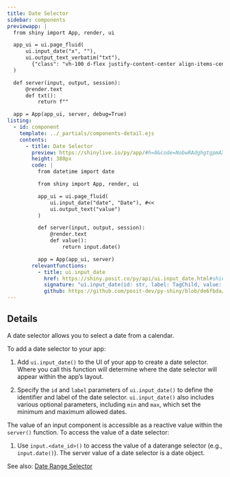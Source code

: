 ```yaml
---
title: Date Selector
sidebar: components
previewapp: |
  from shiny import App, render, ui

  app_ui = ui.page_fluid(
      ui.input_date("x", ""),
      ui.output_text_verbatim("txt"),
        {"class": "vh-100 d-flex justify-content-center align-items-center px-4 flex-column"}
  )

  def server(input, output, session):
      @render.text
      def txt():
          return f""

  app = App(app_ui, server, debug=True)
listing:
  - id: component
    template: ../_partials/components-detail.ejs
    contents:
      - title: Date Selector
        preview: https://shinylive.io/py/app/#h=0&code=NobwRAdghgtgpmAXGKAHVA6VBPMAaMAYwHsIAXOcpMAMwCdiYACAEygrIEt4nvVi6ZVuzgAdCOPqMmAZwAWnCNl4x+gpgEF0eJnUos4dHQFdO48WlQB9U0wC8TU1igBzOFZoAbUywAU4pkDHTgxFVGMyKzYKfzBosXwmUTBkgEoMKBYWK0JPKBkZWNQyAFoAViYYAA8SqAjiJgoq0sJKCjo0vACgp2II8MimsliANyhvBNSuiCCmEGTc-JlkxCSwEbkSgEYABh2mACtjGS4abBKScjaLtsMmcc4XCBLOChgZG6u6JlQasuSAL7idKZbKLAqxGDnOpkBpDT7tNLmCQQAw0WSGEaGXxhCI6PpkAY6GRwAqcUipRDdQIAAQJA2pTBpelRhgwQ0ZaKYYwmvkpjNmejIxjoM1xZAw8T5yIs6HsmnQvksNk4xMxhlSYABAF0gA
        height: 380px
        code: |
          from datetime import date

          from shiny import App, render, ui

          app_ui = ui.page_fluid(
              ui.input_date("date", "Date"), #<<
              ui.output_text("value")
          )

          def server(input, output, session):
              @render.text
              def value():
                  return input.date()

          app = App(app_ui, server)
        relevantfunctions:
          - title: ui.input_date
            href: https://shiny.posit.co/py/api/ui.input_date.html#shiny.ui.input_date
            signature: "ui.input_date(id: str, label: TagChild, value: Optional = None, min: Optional = None, max: Optional = None, format: str = 'yyyy-mm-dd', startview: str = 'month', weekstart: int = 0, language: str = 'en', width: Optional = None, autoclose: bool = True, datesdisabled: Optional = None, daysofweekdisabled: Optional = None)"
            github: https://github.com/posit-dev/py-shiny/blob/de6fbda/shiny/ui/_input_date.py#L17-L132
---
```


:::{#component}
:::

## Details

A date selector allows you to select a date from a calendar.

To add a date selector to your app:

  1. Add `ui.input_date()` to the UI of your app to create a date selector. Where you call this function will determine where the date selector will appear within the app's layout. 

  2. Specify the `id` and `label` parameters of `ui.input_date()` to define the identifier and label of the date selector. `ui.input_date()` also includes various optional parameters, including `min` and `max`, which set the minimum and maximum allowed dates.

The value of an input component is accessible as a reactive value within the `server()` function. To access the value of a date selector:

  1. Use `input.<date_id>()` to access the value of a daterange selector (e.g., `input.date()`). The server value of a date selector is a date object. 


See also: [Date Range Selector](date-range-selector.qmd)